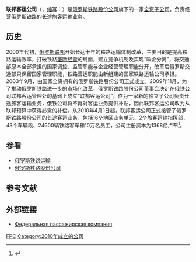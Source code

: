 {{Infobox Company
| name = 联邦客运公司
| name_en = {{lang|ru|АО «Федеральная пассажирская компания»}}
| logo = 
| caption = 
| type = {{tsl|ru|Открытое акционерное общество|开放式股份公司}}
| traded_as = 
| fate = 
| predecessor = 
| successor = 
| foundation = 2010年4月1日
| founder = 
| defunct = 
| location = {{RUS}}[[莫斯科|莫斯科]]
| locations = 
| area_served = 
| key_people = 
| industry = [[铁路运输|铁路运输]]
| products = 
| services = 
| revenue = {{Increase}} 1680亿卢布（2011年）<ref name="finreport2011">[http://rzd.ru/enterprise/download?vp=1&load=y&col_id=8113&id=722 Годовая бухгалтерская отчетность ОАО "ФПК" за 2011 год] {{webarchive|url=https://web.archive.org/web/20130502181512/http://rzd.ru/enterprise/download?vp=1&load=y&col_id=8113&id=722 |date=2013-05-02 }}</ref>
| operating_income = {{Increase}} 30亿卢布（2011年）<ref name="finreport2011" />
| net_income =  {{Increase}} 1.08亿卢布（2011年）<ref name="finreport2011" />
| aum = <!-- Only used with financial services companies -->
| assets = 
| equity = 
| owner = 
| num_employees = 
| parent = [[俄罗斯铁路|俄罗斯铁路]]
| divisions = 
| subsid = 
| homepage = http://fpc.ru/
| slogan = 
| capital = 
| market_value = 
| P/E ratio = 
| earnings per share  = 
| Net asset value = 
| accounting_period = 
| major_shareholder = 
| footnotes = 
}}
'''联邦客运公司'''（{{lang-ru|'''АО «Федеральная пассажирская компания»'''}}，[[缩写|缩写]]：'''{{lang|ru|ФПК}}'''）是[[俄罗斯铁路|俄罗斯铁路股份公司]]旗下的一家[[子公司|全资子公司]]，负责经营俄罗斯铁路的长途旅客运输业务。

==历史==
2000年代初，[[俄罗斯联邦|俄罗斯联邦]]开始长达十年的铁路运输体制改革，主要目的是提高铁路运输效率，打破铁路[[垄断|垄断经营]]的局面，建立竞争机制及实现“政企分离”，将交通部原本全部承担的国家调控、监管职能与企业经营管理职能分开，改革后俄罗斯交通部只保留国家管理职能，铁路营运职能由新组建的国家铁路运输公司承担。2003年9月，由国家全资拥有的俄罗斯铁路股份公司正式成立。2009年11月，为了推动俄罗斯铁路进一步的[[市场化|市场化]]改革，俄罗斯铁路股份公司董事会决定在俄铁公司联邦客运管理处的基础上成立“联邦客运公司”，作为一家新的独立子公司负责长途旅客运输业务，俄铁公司将不再对客运业务提供补贴，因此联邦客运公司改为从联邦预算中获得必需的补偿。从2010年4月1日起，联邦客运公司正式接管了俄罗斯铁路股份公司的长途客运业务，包括16个地区业务单元、2个旅客运输指挥部、43个车辆段、24600辆铁路客车和10万名员工，公司注册资本为1368亿卢布<ref>{{Cite web |url=http://press.rzd.ru/news/public/ru?STRUCTURE_ID=654&layer_id=4069&id=74279 |title=ОАО "Федеральная пассажирская компания" (дочерняя компания ОАО "РЖД") начнет хозяйственную деятельность 1 апреля 2010 года. |accessdate=2012-01-23 |publisher=РЖД |date=2010-03-31 |archive-date=2013-10-23 |archive-url=https://web.archive.org/web/20131023061638/http://press.rzd.ru/news/public/ru?STRUCTURE_ID=654&layer_id=4069&id=74279 |dead-url=no }}</ref>。

==参看==
{{Portal|鐵路|P train.svg}}
*[[俄罗斯铁路运输|俄罗斯铁路运输]]
*[[俄罗斯铁路|俄罗斯铁路股份公司]]

==参考文献==
{{Reflist}}

==外部链接==
*{{ru}}[http://fpc.ru/ Федеральная пассажирская компания] {{Wayback|url=http://fpc.ru/ |date=20210225230756 }}

[[Category:俄罗斯铁路公司|FPC]]
[[Category:2010年成立的公司|Category:2010年成立的公司]]